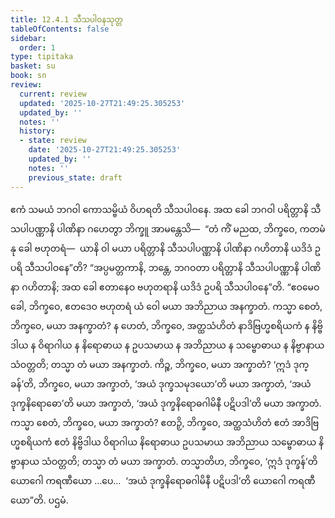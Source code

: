 ```yaml
---
title: 12.4.1 သီသပါဝနသုတ္တ
tableOfContents: false
sidebar:
  order: 1
type: tipitaka
basket: su
book: sn
review:
  current: review
  updated: '2025-10-27T21:49:25.305253'
  updated_by: ''
  notes: ''
  history:
  - state: review
    date: '2025-10-27T21:49:25.305253'
    updated_by: ''
    notes: ''
    previous_state: draft
---
```



<ReviewStatus review={frontmatter.review} showDetails={true} />

<HypothesisAnnotation frontmatter={frontmatter} />

<DynamicBreadcrumb />

<Division number="1101" book="sn" e="ch" v="18" p="444">

<Paragraph number="2308" book="sn">
ဧကံ သမယံ ဘဂဝါ ကောသမ္ဗိယံ ဝိဟရတိ သီသပါဝနေ. အထ ခေါ ဘဂဝါ ပရိတ္တာနိ သီသပါပဏ္ဏာနိ ပါဏိနာ ဂဟေတွာ ဘိက္ခူ အာမန္တေသိ—  “တံ ကိံ မညထ, ဘိက္ခဝေ, ကတမံ နု ခေါ ဗဟုတရံ—  ယာနိ ဝါ မယာ ပရိတ္တာနိ သီသပါပဏ္ဏာနိ ပါဏိနာ ဂဟိတာနိ ယဒိဒံ ဥပရိ သီသပါဝနေ”တိ? “အပ္ပမတ္တကာနိ, ဘန္တေ, ဘဂဝတာ ပရိတ္တာနိ သီသပါပဏ္ဏာနိ ပါဏိနာ ဂဟိတာနိ; အထ ခေါ ဧတာနေဝ ဗဟုတရာနိ ယဒိဒံ ဥပရိ သီသပါဝနေ”တိ. “ဧဝမေဝ ခေါ, ဘိက္ခဝေ, ဧတဒေဝ ဗဟုတရံ ယံ ဝေါ မယာ အဘိညာယ အနက္ခာတံ. ကသ္မာ စေတံ, ဘိက္ခဝေ, မယာ အနက္ခာတံ? န ဟေတံ, ဘိက္ခဝေ, အတ္ထသံဟိတံ နာဒိဗြဟ္မစရိယကံ န နိဗ္ဗိဒါယ န ဝိရာဂါယ န နိရောဓာယ န ဥပသမာယ န အဘိညာယ န သမ္ဗောဓာယ န နိဗ္ဗာနာယ သံဝတ္တတိ; တသ္မာ တံ မယာ အနက္ခာတံ.
</Paragraph>

<Paragraph number="2309" book="sn">
ကိဉ္စ, ဘိက္ခဝေ, မယာ အက္ခာတံ? ‘ဣဒံ ဒုက္ခန်’တိ, ဘိက္ခဝေ, မယာ အက္ခာတံ, ‘အယံ ဒုက္ခသမုဒယော’တိ မယာ အက္ခာတံ, ‘အယံ ဒုက္ခနိရောဓော’တိ မယာ အက္ခာတံ, ‘အယံ ဒုက္ခနိရောဓဂါမိနီ ပဋိပဒါ’တိ မယာ အက္ခာတံ.
</Paragraph>

<Paragraph number="2310" book="sn">
ကသ္မာ စေတံ, ဘိက္ခဝေ, မယာ အက္ခာတံ? ဧတဉှိ, ဘိက္ခဝေ, အတ္ထသံဟိတံ ဧတံ အာဒိဗြဟ္မစရိယကံ ဧတံ နိဗ္ဗိဒါယ ဝိရာဂါယ နိရောဓာယ ဥပသမာယ အဘိညာယ သမ္ဗောဓာယ နိဗ္ဗာနာယ သံဝတ္တတိ; တသ္မာ တံ မယာ အက္ခာတံ.
</Paragraph>

<Paragraph number="2311" book="sn">
တသ္မာတိဟ, ဘိက္ခဝေ, ‘ဣဒံ ဒုက္ခန်’တိ ယောဂေါ ကရဏီယော …ပေ…  ‘အယံ ဒုက္ခနိရောဓဂါမိနီ ပဋိပဒါ’တိ ယောဂေါ ကရဏီယော”တိ.

</Paragraph>
</Division>

<Paragraph number="2312" type="center" book="sn">
ပဌမံ.
</Paragraph>